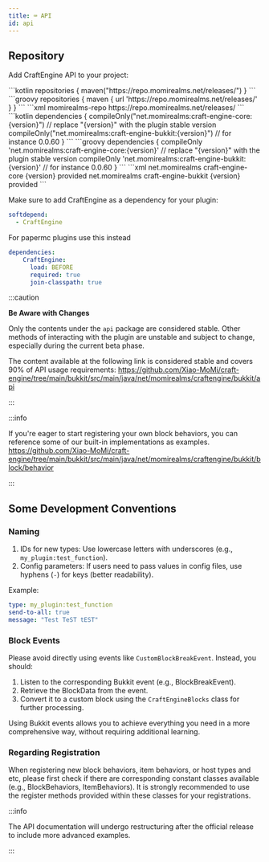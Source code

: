 ```yaml
---
title: ⌨️ API
id: api
---
```



## Repository

Add CraftEngine API to your project:

<Tabs groupId="code">
    <TabItem value="kts" label="Gradle (Kotlin)">
        ```kotlin
        repositories {
            maven("https://repo.momirealms.net/releases/")
        }
        ```
    </TabItem>
    <TabItem value="gvy" label="Gradle (Groovy)">
        ```groovy
        repositories {
            maven { url 'https://repo.momirealms.net/releases/' }
        }
        ```
    </TabItem>
    <TabItem value="mvn" label="Maven">
        ```xml
        <repositories>
            <repository>
                <id>momirealms-repo</id>
                <url>https://repo.momirealms.net/releases/</url>
            </repository>
        </repositories>
        ```
    </TabItem>
</Tabs>
<Tabs groupId="code">
    <TabItem value="kts" label="Gradle (Kotlin)">
        ```kotlin
        dependencies {
            compileOnly("net.momirealms:craft-engine-core:{version}") // replace "{version}" with the plugin stable version
            compileOnly("net.momirealms:craft-engine-bukkit:{version}") // for instance 0.0.60
        }
        ```
    </TabItem>
    <TabItem value="gvy" label="Gradle (Groovy)">
        ```groovy
        dependencies {
            compileOnly 'net.momirealms:craft-engine-core:{version}' // replace "{version}" with the plugin stable version
            compileOnly 'net.momirealms:craft-engine-bukkit:{version}' // for instance 0.0.60
        }
        ```
    </TabItem>
    <TabItem value="mvn" label="Maven">
        ```xml
        <dependencies>
            <dependency>
                <groupId>net.momirealms</groupId>
                <artifactId>craft-engine-core</artifactId>
                <version>{version}</version> <!-- replace "{version}" with the plugin stable version -->
                <scope>provided</scope>
            </dependency>
            <dependency>
                <groupId>net.momirealms</groupId>
                <artifactId>craft-engine-bukkit</artifactId>
                <version>{version}</version> <!-- for instance 0.0.60 -->
                <scope>provided</scope>
            </dependency>
        </dependencies>
        ```
    </TabItem>
</Tabs>

Make sure to add CraftEngine as a dependency for your plugin:

```yaml
softdepend:
  - CraftEngine
```

For papermc plugins use this instead
```yaml
dependencies:
    CraftEngine:
      load: BEFORE
      required: true
      join-classpath: true
```

:::caution

**Be Aware with Changes**

Only the contents under the `api` package are considered stable. Other methods of interacting with the plugin are unstable and subject to change, especially during the current beta phase.

The content available at the following link is considered stable and covers 90% of API usage requirements:
https://github.com/Xiao-MoMi/craft-engine/tree/main/bukkit/src/main/java/net/momirealms/craftengine/bukkit/api

:::

:::info

If you're eager to start registering your own block behaviors, you can reference some of our built-in implementations as examples.
https://github.com/Xiao-MoMi/craft-engine/tree/main/bukkit/src/main/java/net/momirealms/craftengine/bukkit/block/behavior

:::

## Some Development Conventions

### Naming

1. IDs for new types: Use lowercase letters with underscores (e.g., `my_plugin:test_function`).
2. Config parameters: If users need to pass values in config files, use hyphens (`-`) for keys (better readability).

Example:

```yaml
type: my_plugin:test_function
send-to-all: true
message: "Test TeST tEST"
```

### Block Events

Please avoid directly using events like `CustomBlockBreakEvent`. Instead, you should:

1. Listen to the corresponding Bukkit event (e.g., BlockBreakEvent).
2. Retrieve the BlockData from the event.
3. Convert it to a custom block using the `CraftEngineBlocks` class for further processing.

Using Bukkit events allows you to achieve everything you need in a more comprehensive way, without requiring additional learning.

### Regarding Registration

When registering new block behaviors, item behaviors, or host types and etc, please first check if there are corresponding constant classes available (e.g., BlockBehaviors, ItemBehaviors). It is strongly recommended to use the register methods provided within these classes for your registrations.

:::info

The API documentation will undergo restructuring after the official release to include more advanced examples.

:::
